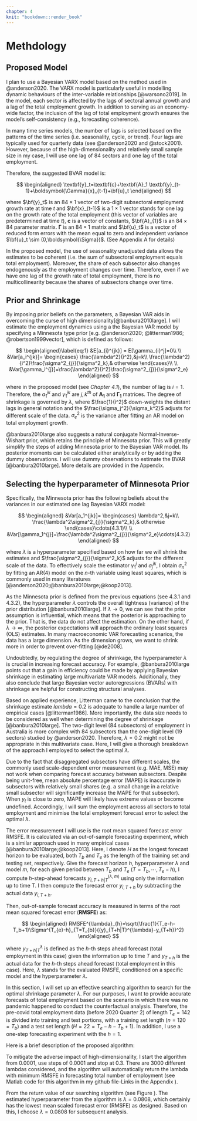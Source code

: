 ```yaml
---
chapter: 4
knit: "bookdown::render_book"
---
```




# Methdology

## Proposed Model

I plan to use a Bayesian VARX model based on the method used in @anderson2020. The VARX model is particularly useful in modelling dynamic behaviours of the inter-variable relationships [@warsono2019]. In the model, each sector is affected by the lags of sectoral annual growth and a lag of the total employment growth. In addition to serving as an economy-wide factor, the inclusion of the lag of total employment growth ensures the model's self-consistency (e.g., forecasting coherence).


<!-- The lag of total employment growth is included to act as an economy-wide factor, and also ensures the self-consistency (e.g. forecasting coherence) to close the model.  -->



In many time series models, the number of lags is selected based on the patterns of the time series (i.e. seasonality, cycle, or trend). Four lags are typically used for quarterly data (see @anderson2020 and @stock2001). However, because of the high-dimensionality and relatively small sample size in my case, I will use one lag of 84 sectors and one lag of the total employment. 

Therefore, the suggested BVAR model is: 

$$
\begin{aligned}
\textbf{y}_t=\textbf{c}+\textbf{A}_1 \textbf{y}_{t-1}+\boldsymbol{\Gamma}{x}_{t-1}+\bf{u}_t
\end{aligned}
$$

where $\bf{y}_t$ is an $84\times1$ vector of two-digit subsectoral employment growth rate at time $t$  and $\bf{x}_{t-1}$ is a $1\times1$ vector stands for one lag on the growth rate of the total employment (this vector of variables are predetermined at time $t$), $\textbf{c}$ is a vector of constants, $\bf{A}_{1}$ is an $84\times84$ parameter matrix. $\boldsymbol{\Gamma}$ is an $84\times1$ matrix and $\bf{u}_t$ is a vector of reduced form errors with the mean equal to zero and independent variance $\bf{u}_t \sim (0,\boldsymbol{\Sigma})$. (See Appendix A for details)

In the proposed model, the use of seasonality unadjusted data allows the estimates to be coherent (i.e. the sum of subsectoral employment equals total employment). Moreover, the share of each subsector also changes endogenously as the employment changes over time. Therefore, even if we have one lag of the growth rate of total employment, there is no multicollinearity because the shares of subsectors change over time. 




## Prior and Shrinkage

By imposing prior beliefs on the parameters, a Bayesian VAR aids in overcoming the curse of high dimensionality[@banbura2010large]. I will estimate the employment dynamics using a the Bayesian VAR model by specifying a Minnesota type prior [e.g. @anderson2020; @litterman1986; @robertson1999vector], which is defined as follows: 



$$
\begin{aligned}\label{eq:1}
&E[a_{i}^{jk}] = E[\gamma_{i}^j]=0\\
\\
&Var[a_i^{jk}]= 
\begin{cases}
\frac{\lambda^2}{i^2},&j=k\\
\frac{\lambda^2}{i^2}\frac{\sigma^2_{j}}{\sigma^2_k},& otherwise
\end{cases}\\
\\
&Var[\gamma_i^{j}]=\frac{\lambda^2}{i^2}\frac{\sigma^2_{j}}{\sigma^2_e}
\end{aligned}
$$

where in the proposed model (see *Chapter 4.1*), the number of lag is $i=1$. Therefore, the $a_{1}^{jk}$ and $\gamma_{1}^{jk}$ are ${j,k}^{th}$ of $\bm{A_1}$ and $\bm{\Gamma_1}$ matrices. The degree of shrinkage is governed by $\lambda$, where $\frac{1}{i^2}$ down-weights the distant lags in general notation and the $\frac{\sigma_j^2}{\sigma_k^2}$ adjusts for different scale of the data. $\sigma^2_e$ is the variance after fitting an AR model on total employment growth. 




@banbura2010large also suggests a natural conjugate Normal-Inverse-Wishart prior, which retains the principle of Minnesota prior. This will greatly simplify the steps of adding Minnesota prior to the Bayesian VAR model. Its posterior moments can be calculated either analytically or by adding the dummy observations. I will use dummy observations to estimate the BVAR [@banbura2010large]. More details are provided in the Appendix.





## Selecting the hyperparameter of Minnesota Prior 

Specifically, the Minnesota prior has the following beliefs about the variances in our estimated one lag Bayesian VARX model: 

$$
\begin{aligned}
&Var[a_1^{jk}]= 
\begin{cases}
\lambda^2,&j=k\\
\frac{\lambda^2\sigma^2_{j}}{\sigma^2_k},& otherwise
\end{cases}\cdots(4.3.1)\\
\\
&Var[\gamma_1^{j}]=\frac{\lambda^2\sigma^2_{j}}{\sigma^2_e}\cdots(4.3.2)
\end{aligned}
$$

where $\lambda$ is a hyperparameter specified based on how far we will shrink the estimates and $\frac{\sigma^2_{j}}{\sigma^2_k}$ adjusts for the different scale of the data. To effectively scale the estimator $\gamma^j_1$ and $a_j^{jk}$, I obtain $\sigma_n^2$ by fitting an AR(4) model on the $n$-th variable using least squares, which is commonly used in many literatures [@anderson2020;@banbura2010large;@koop2013]. 



As the Minnesota prior is defined from the previous equations (see $4.3.1$ and $4.3.2$), the hyperparameter $\lambda$ controls the overall tightness (variance) of the prior distribution [@banbura2010large]. If $\lambda\rightarrow0$, we can see that the prior assumption is influential, which means that the posterior is approaching to the prior. That is, the data do not affect the estimation. On the other hand, if $\lambda\rightarrow\infty$, the posterior expectations will approach the ordinary least squares (OLS) estimates. In many macroeconomic VAR forecasting scenarios, the data has a large dimension. As the dimension grows, we want to shrink more in order to prevent over-fitting [@de2008]. 






Undoubtedly, by regulating the degree of shrinkage, the hyperparameter $\lambda$ is crucial in increasing forecast accuracy. For example, @banbura2010large points out that a gain in efficiency could be made by applying  Bayesian shrinkage in estimating large multivariate VAR models. Additionally, they also conclude that large Bayesian vector autoregressions (BVARs) with shrinkage are helpful for constructing structural analyses.



Based on applied experience, Litterman came to the conclusion that the shrinkage estimate $lambda=0.2$ is adequate to handle a large number of empirical cases [@litterman1986]. More importantly, the data size needs to be considered as well when determining the degree of shrinkage [@banbura2010large]. The two-digit level (84 subsectors) of employment in Australia is more complex with 84 subsectors than the one-digit level (19 sectors) studied by @anderson2020. Therefore, $\lambda=0.2$ might not be appropriate in this multivariate case. Here, I will give a thorough breakdown of the approach I employed to select the optimal $\lambda$.








Due to the fact that disaggregated subsectors have different scales, the commonly used scale-dependent error measurement (e.g. MAE, MSE) may not work when comparing forecast accuracy between subsectors. Despite being unit-free, mean absolute percentage error (MAPE) is inaccurate in subsectors with relatively small shares (e.g. a small change in a relative small subsector will significantly increase the MAPE for that subsector). When $y_t$ is close to zero, MAPE will likely have extreme values or become undefined. Accordingly, I will sum the employment across all sectors to total employment and minimise the total employment forecast error to select the optimal $\lambda$.





The error measurement I will use is the root mean squared forecast error RMSFE. It is calculated via an out-of-sample forecasting experiment, which is a similar approach used in many empirical cases [@banbura2010large;@koop2013]. Here, I denote $H$ as the longest forecast horizon to be evaluated, both $T_{b}$ and $T_{e}$ as the length of the training set and testing set, respectively. Give the forecast horizon $h$, hyperparameter $\lambda$ and model $m$, for each given period between $T_{b}$ and $T_{e}$ ($T=T_b,\cdots,T_{e}-h$), I compute $h$-step-ahead forecasts ${y}_{i,T+h|T}^{(\lambda,m)}$ using only the information up to time T. I then compute the forecast error $y_{i,T+h}$ by subtracting the actual data $y_{i,T+h}$.



Then, out-of-sample forecast accuracy is measured in terms of the root mean squared forecast error (**RMSFE**) as: 


$$
\begin{aligned}
RMSFE^{\lambda}_{h}=\sqrt{\frac{1}{T_e-h-T_b+1}\Sigma^{T_{e}-h}_{T=T_{b}}({y}_{T+h|T}^{\lambda}-y_{T+h})^2}
\end{aligned}
$$


where ${y}_{T+h|T}^{\lambda}$ is defined as the $h$-th steps ahead forecast (total employment in this case) given the information up to time $T$ and $y_{T+h}$ is the actual data for the $h$-th steps ahead forecast (total employment in this case). Here, $\lambda$ stands for the evaluated RMSFE, conditioned on a specific model and the hyperparameter $\lambda$. 



In this section, I will set up an effective searching algorithm to search for the optimal shrinkage parameter $\lambda$. For our purposes, I want to provide accurate forecasts of total employment based on the scenario in which there was no pandemic happened to conduct the counterfactual analysis. Therefore, the pre-covid total employment data (before 2020 Quarter 2) of length $T_e=142$ is divided into training and test portions, with a training set length ($n=120=T_b$) and a test set length ($H=22=T_e-h-T_b+1$). In addition, I use a one-step forecasting experiment with the $h=1$. 




Here is a brief description of the proposed algorithm: 



\graphicspath{ {/Users/elvisyang/Desktop/hon_proj/Disaggregated_Employment/Honours_thesis/figures} }

\begin{figure}[ht]
\includegraphics[scale=0.7]{Flowchart_algo}
\centering
\caption{Proposed algorithm for selecting the optimal $\lambda$}
\label{fig:sealgo}
\end{figure}
  



To mitigate the adverse impact of high-dimensionality, I start the algorithm from $0.0001$, use steps of $0.0001$ and stop at $0.3$. There are 3000 different lambdas considered, and the algorithm will automatically return the lambda with minimum RMSFE in forecasting total number of employment (see Matlab code for this algorithm in my github file-Links in the Appendix ). 



From the return value of our searching algorithm (see Figure \ref{fig:sealgo}). The estimated hyperparameter from the algorithm is $\lambda=0.0808$, which certainly has the lowest mean scaled forecast error (RMSFE) as designed. Based on this, I choose $\lambda=0.0808$ for subsequent analysis. 



\newpage

